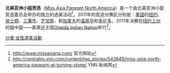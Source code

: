 '''北美亚洲小姐竞选'''（[[Miss_Asia_Pageant_North_America|Miss Asia Pageant North America]]）是一个由北美亚洲小姐竞选委员会举办的独立的选美活动<ref>http://www.missasiana.com/ {{Wayback|url=http://www.missasiana.com/ |date=20110603095442 }} 官方网站</ref>。2011年的竞选分赛区分别是：[[美国|美国]]的[[纽约|纽约]]、[[波士顿|波士顿]]、[[三藩市|三藩市]]、[[芝加哥|芝加哥]]，和[[加拿大|加拿大]]的[[温哥华|温哥华]]和[[多伦多|多伦多]]。2011年决赛在[[纽约上州|纽约上州]]的国中国——奥莱达王国[[Oneida_Indian_Nation|Oneida Indian Nation]]举行<ref>http://centralny.ynn.com/content/top_stories/542849/miss-asia-north-america-pageant-at-turning-stone/ {{Wayback|url=http://centralny.ynn.com/content/top_stories/542849/miss-asia-north-america-pageant-at-turning-stone/ |date=20120320051141 }} YNN 新闻网</ref>。
{{Reflist}}

[[分类:女性選美活動|分类:女性選美活動]]